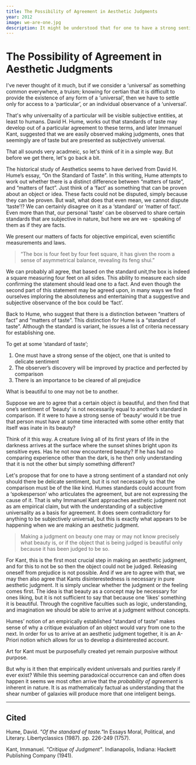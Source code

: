 ```yaml
---
title: The Possibility of Agreement in Aesthetic Judgments
year: 2012
image: we-are-one.jpg
description: It might be understood that for one to have a strong sentiment of a standard not only should there be delicate sentiment, but it is not necessarily so that the comparison must be of the like kind.
---
```




# The Possibility of Agreement in Aesthetic Judgments

I've never thought of it much, but if we consider a ‘universal’ as something common everywhere, a truism; knowing for certian that it is difficult to provide the existence of any form of a ‘universal’, then we have to settle only for access to a ‘particular’, or an individual observance of a ‘universal’.

That's why universality of a particular will be visible subjective entities, at least to humans. David H. Hume, works out that standards of taste may develop out of a particular agreement to these terms, and later Immanuel Kant, suggested that we are easily observed making judgments, ones that seemingly are of taste but are presented as subjectively universal.

That all sounds very acadmeic, so let's think of it in a simple way. But before we get there, let's go back a bit.

The historical study of Aesthetics seems to have derived from David H. Hume’s essay, “On the Standard of Taste".  In this writing, Hume attempts to work out whether there is a distinct difference between “matters of taste”, and “matters of fact”. Just think of a ‘fact’ as something that can be proven about an object or idea. These facts could not be disputed, simply because they can be proven. But wait, what does that even mean, we cannot dispute ‘taste’!? We can certainly disagree on it as a ‘standard’ or ‘matter of fact’.  Even more than that, our personal 'taste' can be observed to share certain standards that are subjective in nature, but here we are we - speaking of them as if they are facts.

We present our matters of facts for objective empirical, even scientific measurements and laws.

> “The box is four feet by four feet square, it has given the room a sense of asymmetrical balance, revealing its feng shui.”

We can probably all agree, that based on the standard unit,the box is indeed a square measuring four feet on all sides. This ability to measure each side confirming the statement should lead one to a fact. And even though the second part of this statement may be agreed upon, in many ways we find ourselves imploring the absoluteness and entertaining that a suggestive and subjective observance of the box could be ‘fact’.

Back to Hume, who suggest that there is a distinction between “matters of fact” and “matters of taste”. This distinction for Hume is a “standard of taste”. Although the standard is variant, he issues a list of criteria necessary for establishing one.

To get at some ‘standard of taste’;

1. One must have a strong sense of the object, one that is united to delicate sentiment
2. The observer’s discovery will be improved by practice and perfected by comparison
3. There is an importance to be cleared of all prejudice

What is beautiful to one may not be to another.

Suppose we are to agree that a certain object _is_ beautiful, and then find that one’s sentiment of ‘beauty’ is not necessarily equal to another’s standard in comparison. If it were to have a strong sense of ‘beauty’ would it be true that person must have at some time interacted with some other entity that itself was inate in its beauty?

Think of it this way. A creature living all of its first years of life in the darkness arrives at the surface where the sunset shines bright upon its sensitive eyes. Has he not now encountered beauty? If he has had no comparing experience other than the dark, is he then only understanding that it is not the other but simply something different?

Let's propose that for one to have a strong sentiment of a standard not only should there be delicate sentiment, but it is not necessarily so that the comparison must be of the like kind. Humes standards could account from a ‘spokesperson’ who articulates the agreement, but are not expressing the cause of it. That is why Immanuel Kant approaches aesthetic judgment not as am empirical claim, but with the understanding of a subjective universality as a basis for agreement. It does seem contradictory for anything to be subjectively universal, but this is exactly what appears to be happening when we are making an aesthetic judgment.

> Making a judgment on beauty one may or may not know precisely what beauty is, or if the object that is being judged is beautiful only because it has been judged to be so.

For Kant, this is the first most crucial step in making an aesthetic judgment, and for this to not be so then the object could not be judged. Releasing oneself from prejudice is not possible. And if we are to agree with that, we may then also agree that Kants disinterestedness is necessary in pure aesthetic judgment. It is simply unclear whether the judgment or the feeling comes first. The idea is that beauty as a concept may be necessary for ones liking, but it is not sufficient to say that because one ‘likes’ something it is beautiful. Through the cognitive faculties such as logic, understanding, and imagination we should be able to arrive at a judgment without concepts.

Humes’ notion of an empirically established “standard of taste” makes sense of why a critique evaluation of an object would vary from one to the next. In order for us to arrive at an aesthetic judgment together, it is an A-Priori notion which allows for us to develop a disinterested account.

Art for Kant must be purposefully created yet remain purposive without purpose.

But why is it then that empirically evident universals and purities rarely if ever exist? While this seeming paradoxical occurrence can and often does happen it seems we most often arrive that the _probability of agreement_ is inherent in nature. It is as mathematicaly factual as understanding that the shear number of galaxies will produce more that one inteligent beings.

* * *

## **Cited**

Hume, David. <cite>"Of the standard of taste."</cite>In Essays Moral, Political, and Literary. Libertyclassics (1987). pp. 226-249 (1757).

Kant, Immanuel. <cite>"Critique of Judgment"</cite>. Indianapolis, Indiana: Hackett Publishing Company (1941).
